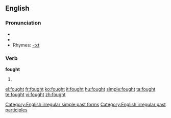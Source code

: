 ==English==

===Pronunciation===
*{{IPA|/'fɔʊt/}}
*{{audio|en-us-fought.ogg|Audio (US)}}
*Rhymes: [[Rhymes:English:-ɔːt|-ɔːt]]

===Verb===
'''fought'''
# {{past of|[[fight]]}}

[[Category:English irregular simple past forms]]
[[Category:English irregular past participles]]

[[el:fought]]
[[fr:fought]]
[[ko:fought]]
[[it:fought]]
[[hu:fought]]
[[simple:fought]]
[[ta:fought]]
[[te:fought]]
[[vi:fought]]
[[zh:fought]]